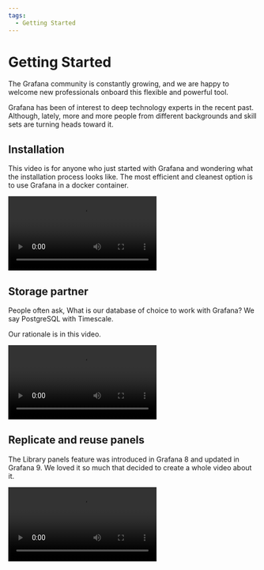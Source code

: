```yaml
---
tags:
  - Getting Started
---
```



# Getting Started

The Grafana community is constantly growing, and we are happy to welcome new professionals onboard this flexible and powerful tool.

Grafana has been of interest to deep technology experts in the recent past. Although, lately, more and more people from different backgrounds and skill sets are turning heads toward it.

## Installation

This video is for anyone who just started with Grafana and wondering what the installation process looks like. The most efficient and cleanest option is to use Grafana in a docker container.

<Video
  src="https://www.youtube.com/embed/xTQpV7B700w"
  title="How to Install Grafana for Data Analysts and Data Scientists."
/>

## Storage partner

People often ask, What is our database of choice to work with Grafana? We say PostgreSQL with Timescale.

Our rationale is in this video.

<Video
  src="https://www.youtube.com/embed/SbjIWnrMIgk"
  title="PostgreSQL with Timescale in Grafana."
/>

## Replicate and reuse panels

The Library panels feature was introduced in Grafana 8 and updated in Grafana 9. We loved it so much that decided to create a whole video about it.

<Video
  src="https://www.youtube.com/embed/kCFH15QeIRY"
  title="Replicate and reuse panels in Grafana."
/>
